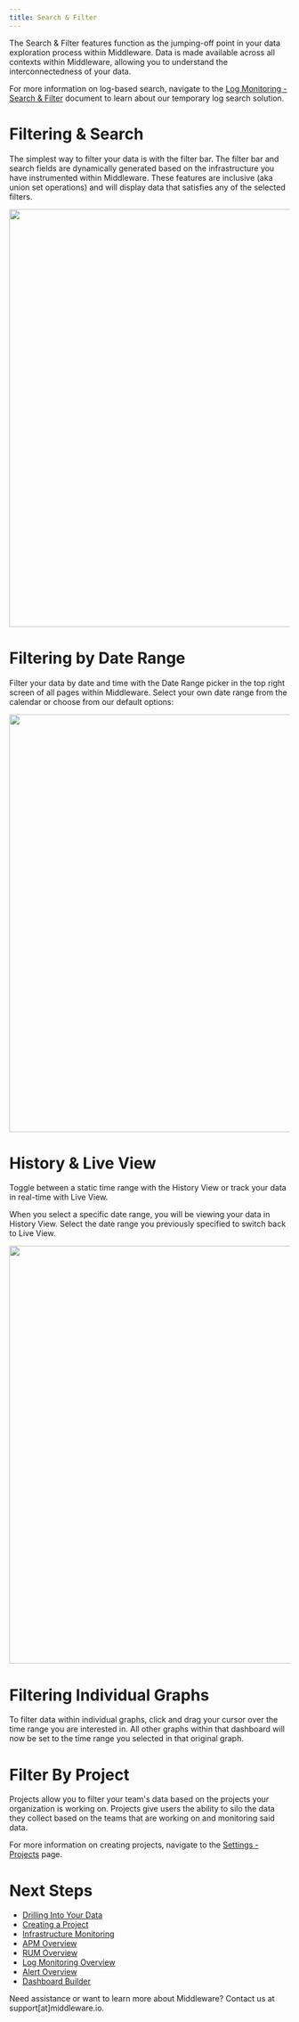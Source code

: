 ```yaml
---
title: Search & Filter
---
```


The Search & Filter features function as the jumping-off point in your data exploration process within Middleware. Data is made available across all contexts within Middleware, allowing you to understand the interconnectedness of your data.

<Note> For more information on log-based search, navigate to the [Log Monitoring - Search & Filter]() document to learn about our temporary log search solution.  </Note>

# Filtering & Search

The simplest way to filter your data is with the filter bar. The filter bar and search fields are dynamically generated based on the infrastructure you have instrumented within Middleware. These features are inclusive (aka union set operations) and will display data that satisfies any of the selected filters.

<img src="https://media.giphy.com/media/v1.Y2lkPTc5MGI3NjExZXJmNDM5d2JmYzd4aTJ2OHg3ZHd3dms2bTJwZ3R1Z3dzcXl0anNkeiZlcD12MV9pbnRlcm5hbF9naWZfYnlfaWQmY3Q9Zw/rEJAUGmdTiJZqvOEBT/giphy.gif" width="750" height="750"/>

# Filtering by Date Range

Filter your data by date and time with the Date Range picker in the top right screen of all pages within Middleware. Select your own date range from the calendar or choose from our default options:

<img src="https://media.giphy.com/media/v1.Y2lkPTc5MGI3NjExMWpuamp5amFsM3dtazFobXVibnhpb2xmc3NqOWN6d3djczM4anQydCZlcD12MV9pbnRlcm5hbF9naWZfYnlfaWQmY3Q9Zw/9ZT90BmYhPrqB3fiWt/giphy.gif" width="750" height="750"/>

# History & Live View

Toggle between a static time range with the History View or track your data in real-time with Live View. 

<Note> When you select a specific date range, you will be viewing your data in History View. Select the date range you previously specified to switch back to Live View.</Note>

<img src="https://media.giphy.com/media/v1.Y2lkPTc5MGI3NjExOXR2ZmFlN244YndlcmYybTUyZXltZ3E5NXpxbXBrbHQ0MDU2cHE4MSZlcD12MV9pbnRlcm5hbF9naWZfYnlfaWQmY3Q9Zw/Hm44urt27NsM3QDptx/giphy.gif" width="750" height="750"/>

# Filtering Individual Graphs

To filter data within individual graphs, click and drag your cursor over the time range you are interested in. All other graphs within that dashboard will now be set to the time range you selected in that original graph.

# Filter By Project

Projects allow you to filter your team's data based on the projects your organization is working on. Projects give users the ability to silo the data they collect based on the teams that are working on and monitoring said data.

<Note> For more information on creating projects, navigate to the [Settings - Projects](https://docs.middleware.io/admin/settings/Projects) page. </Note>

# Next Steps

- [Drilling Into Your Data]()
- [Creating a Project](https://docs.middleware.io/admin/settings/Projects)
- [Infrastructure Monitoring]()
- [APM Overview]()
- [RUM Overview]()
- [Log Monitoring Overview]()
- [Alert Overview]()
- [Dashboard Builder]()

<Note> Need assistance or want to learn more about Middleware? Contact us at support[at]middleware.io. </Note>